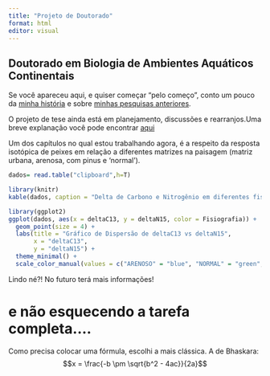 ```yaml
---
title: "Projeto de Doutorado"
format: html
editor: visual
---
```


## Doutorado em Biologia de Ambientes Aquáticos Continentais

Se você apareceu aqui, e quiser começar "pelo começo", conto um pouco da [minha história](amandabaauer.github.io) e sobre [minhas pesquisas anteriores](pagina2.html).

O projeto de tese ainda está em planejamento, discussões e rearranjos.Uma breve explanação você pode encontrar [aqui](apresentacao.qmd) 

Um dos capítulos no qual estou trabalhando agora, é a respeito da resposta isotópica de peixes em relação a diferentes matrizes na paisagem (matriz urbana, arenosa, com pinus e 'normal').

```r
dados= read.table("clipboard",h=T)

library(knitr)
kable(dados, caption = "Delta de Carbono e Nitrogênio em diferentes fisiografias")
```


```r
library(ggplot2)
ggplot(dados, aes(x = deltaC13, y = deltaN15, color = Fisiografia)) +
  geom_point(size = 4) +  
  labs(title = "Gráfico de Dispersão de deltaC13 vs deltaN15",
       x = "deltaC13",
       y = "deltaN15") +
  theme_minimal() + 
  scale_color_manual(values = c("ARENOSO" = "blue", "NORMAL" = "green", "PINUS" = "red", "URBANO" = "purple"))
```
Lindo né?! No futuro terá mais informações! 


# e não esquecendo a tarefa completa....

Como precisa colocar uma fórmula, escolhi a mais clássica. A de Bhaskara: $$x = \frac{-b \pm \sqrt{b^2 - 4ac}}{2a}$$
